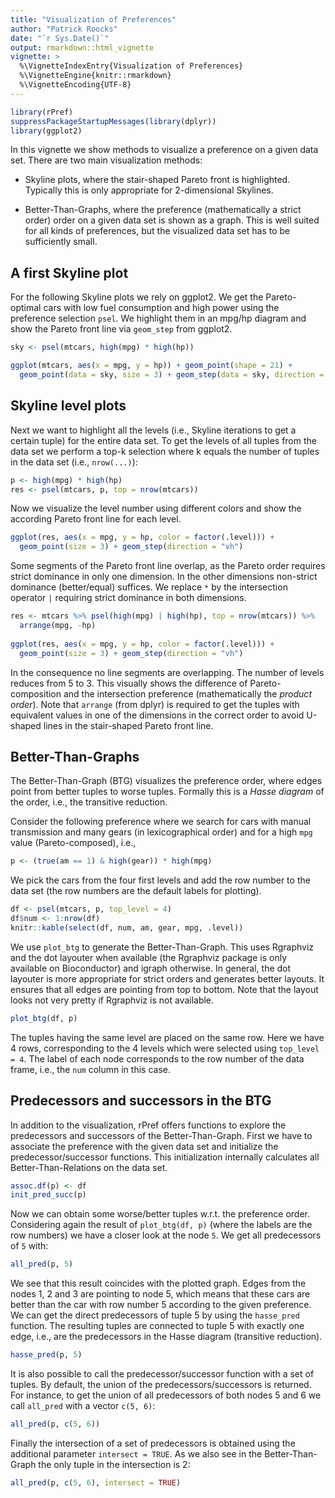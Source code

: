 ---
title: "Visualization of Preferences"
author: "Patrick Roocks"
date: "`r Sys.Date()`"
output: rmarkdown::html_vignette
vignette: >
  %\VignetteIndexEntry{Visualization of Preferences}
  %\VignetteEngine{knitr::rmarkdown}
  %\VignetteEncoding{UTF-8}
---

```{r, echo = FALSE, message = FALSE}
library(rPref)
suppressPackageStartupMessages(library(dplyr))
library(ggplot2)
```

In this vignette we show methods to visualize a preference on a given data set. There are two main visualization methods:

* Skyline plots, where the stair-shaped Pareto front is highlighted. Typically this is only appropriate for 2-dimensional Skylines.

* Better-Than-Graphs, where the preference (mathematically a strict order) order on a given data set is shown as a graph. This is well suited for all kinds of preferences, but the visualized data set has to be sufficiently small.

## A first Skyline plot

For the following Skyline plots we rely on ggplot2. We get the Pareto-optimal cars with low fuel consumption and high power using the preference selection `psel`. We highlight them in an mpg/hp diagram and show the Pareto front line via `geom_step` from ggplot2.

```{r, fig.width = 6, fig.height = 4}
sky <- psel(mtcars, high(mpg) * high(hp))

ggplot(mtcars, aes(x = mpg, y = hp)) + geom_point(shape = 21) + 
  geom_point(data = sky, size = 3) + geom_step(data = sky, direction = "vh") 
```

## Skyline level plots

Next we want to highlight all the levels (i.e., Skyline iterations to get a certain tuple) for the entire data set. To get the levels of all tuples from the data set we perform a top-k selection where k equals the number of tuples in the data set (i.e., `nrow(...)`):

```{r}
p <- high(mpg) * high(hp)
res <- psel(mtcars, p, top = nrow(mtcars))
```

Now we visualize the level number using different colors and show the according Pareto front line for each level.

```{r, fig.width = 6, fig.height = 4}
ggplot(res, aes(x = mpg, y = hp, color = factor(.level))) +
  geom_point(size = 3) + geom_step(direction = "vh") 
```

Some segments of the Pareto front line overlap, as the Pareto order requires strict dominance in only one dimension. In the other dimensions non-strict dominance (better/equal) suffices. We replace `*` by the intersection operator `|` requiring strict dominance in both dimensions.

```{r, fig.width = 6, fig.height = 4}
res <- mtcars %>% psel(high(mpg) | high(hp), top = nrow(mtcars)) %>%
  arrange(mpg, -hp)
  
ggplot(res, aes(x = mpg, y = hp, color = factor(.level))) +
  geom_point(size = 3) + geom_step(direction = "vh") 
```

In the consequence no line segments are overlapping. The number of levels reduces from 5 to 3. This visually shows the difference of Pareto-composition and the intersection preference (mathematically the *product order*). Note that `arrange` (from dplyr) is required to get the tuples with equivalent values in one of the dimensions in the correct order to avoid U-shaped lines in the stair-shaped Pareto front line.

## Better-Than-Graphs

The Better-Than-Graph (BTG) visualizes the preference order, where edges point from better tuples to worse tuples. Formally this is a *Hasse diagram* of the order, i.e., the transitive reduction.

Consider the following preference where we search for cars with manual transmission and many gears (in lexicographical order) and for a high `mpg` value (Pareto-composed), i.e.,

```{r}
p <- (true(am == 1) & high(gear)) * high(mpg)
```

We pick the cars from the four first levels and add the row number to the data set (the row numbers are the default labels for plotting).

```{r}
df <- psel(mtcars, p, top_level = 4)
df$num <- 1:nrow(df)
knitr::kable(select(df, num, am, gear, mpg, .level))
``` 

We use `plot_btg` to generate the Better-Than-Graph. This uses Rgraphviz and the dot layouter when available (the Rgraphviz package is only available on Bioconductor) and igraph otherwise. In general, the dot layouter is more appropriate for strict orders and generates better layouts. It ensures that all edges are pointing from top to bottom. Note that the layout looks not very pretty if Rgraphviz is not available.

```{r}
plot_btg(df, p)
```

The tuples having the same level are placed on the same row. Here we have 4 rows, corresponding to the 4 levels which were selected using `top_level = 4`. The label of each node corresponds to the row number of the data frame, i.e., the `num` column in this case.

## Predecessors and successors in the BTG

In addition to the visualization, rPref offers functions to explore the predecessors and successors of the Better-Than-Graph. First we have to associate the preference with the given data set and initialize the predecessor/successor functions. This initialization internally calculates all Better-Than-Relations on the data set.

```{r}
assoc.df(p) <- df
init_pred_succ(p)
```

Now we can obtain some worse/better tuples w.r.t. the preference order. Considering again the result of `plot_btg(df, p)` (where the labels are the row numbers) we have a closer look at the node `5`. We get all predecessors of `5` with:

```{r, collapse = TRUE}
all_pred(p, 5)
```

We see that this result coincides with the plotted graph. Edges from the nodes 1, 2 and 3 are pointing to node 5, which means that these cars are better than the car with row number 5 according to the given preference. We can get the direct predecessors of tuple 5 by using the `hasse_pred` function. The resulting tuples are connected to tuple 5 with exactly one edge, i.e., are the predecessors in the Hasse diagram (transitive reduction).

```{r, collapse = TRUE}
hasse_pred(p, 5)
```

It is also possible to call the predecessor/successor function with a set of tuples. By default, the union of the predecessors/successors is returned. For instance, to get the union of all predecessors of both nodes 5 and 6 we call `all_pred` with a vector `c(5, 6)`:

```{r, collapse = TRUE}
all_pred(p, c(5, 6))
```

Finally the intersection of a set of predecessors is obtained using the additional parameter `intersect = TRUE`. As we also see in the Better-Than-Graph the only tuple in the intersection is 2: 

```{r, collapse = TRUE}
all_pred(p, c(5, 6), intersect = TRUE)
```
